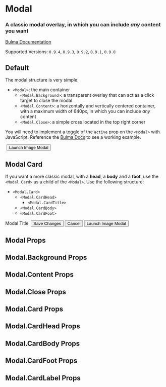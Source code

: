

<Meta title="Components/Modal" component={Modal} />

# Modal

### A classic **modal** overlay, in which you can include *any* content you want

[Bulma Documentation](https://bulma.io/documentation/components/modal/)

Supported Versions: `0.9.4`, `0.9.3`, `0.9.2`, `0.9.1`, `0.9.0`

## Default

The modal structure is very simple:

- `<Modal>`: the main container
  - `<Modal.Background>`: a transparent overlay that can act as a click target to close the modal
  - `<Modal.Content>`: a horizontally and vertically centered container, with a maximum width of 640px, in which you can include *any* content
  - `<Modal.Close>`: a simple cross located in the top right corner

You will need to implement a toggle of the `active` prop on the `<Modal>` with JavaScript. Reference the [Bulma Docs](https://bulma.io/documentation/components/modal/) to see a working example.

<Canvas>
  <Story name="Default">
    <React.Fragment>
      <Modal>
        <Modal.Background />
        <Modal.Content>
          <Image ratio="4by3">
            <Image.Content src="https://bulma.io/images/placeholders/1280x960.png" />
          </Image>
        </Modal.Content>
        <Modal.Close size="large" />
      </Modal>
      <Button color="primary">Launch Image Modal</Button>
    </React.Fragment>
  </Story>
</Canvas>

## Modal Card

If you want a more classic modal, with a **head**, a **body** and a **foot**, use the `<Modal.Card>` as a child of the `<Modal>`. Use the following structure:

- `<Modal.Card>`
  - `<Modal.CardHead>`
    - `<Modal.CardTitle>`
  - `<Modal.CardBody>`
  - `<Modal.CardFoot>`

<Canvas>
  <Story name="Modal Card">
    <React.Fragment>
      <Modal>
        <Modal.Background />
        <Modal.Card>
          <Modal.CardHead>
            <Modal.CardTitle>Modal Title</Modal.CardTitle>
            <Delete />
          </Modal.CardHead>
          <Modal.CardBody>
            <Image ratio="4by3">
              <Image.Content src="https://bulma.io/images/placeholders/1280x960.png" />
            </Image>
          </Modal.CardBody>
          <Modal.CardFoot>
            <Button color="success">Save Changes</Button>
            <Button>Cancel</Button>
          </Modal.CardFoot>
        </Modal.Card>
      </Modal>
      <Button color="primary">Launch Image Modal</Button>
    </React.Fragment>
  </Story>
</Canvas>

## Modal Props

<ArgsTable of={Modal} />

## Modal.Background Props

<ArgsTable of={Modal.Background} />

## Modal.Content Props

<ArgsTable of={Modal.Content} />

## Modal.Close Props

<ArgsTable of={Modal.Close} />

## Modal.Card Props

<ArgsTable of={Modal.Card} />

## Modal.CardHead Props

<ArgsTable of={Modal.CardHead} />

## Modal.CardBody Props

<ArgsTable of={Modal.CardBody} />

## Modal.CardFoot Props

<ArgsTable of={Modal.CardFoot} />

## Modal.CardLabel Props

<ArgsTable of={Modal.CardLabel} />
